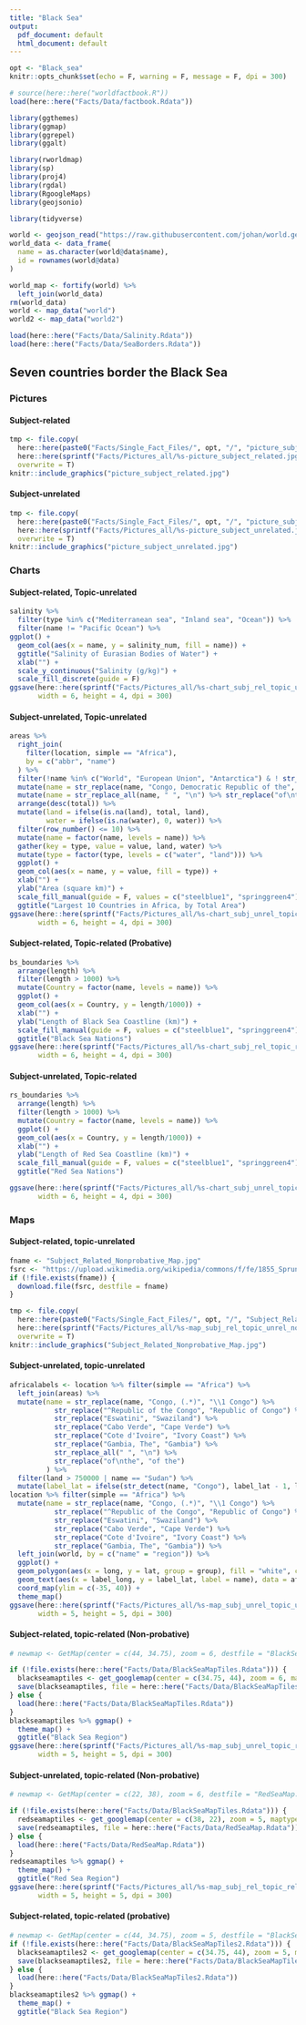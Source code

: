 ```yaml
---
title: "Black Sea"
output: 
  pdf_document: default
  html_document: default
---
```


```r
opt <- "Black_sea"
knitr::opts_chunk$set(echo = F, warning = F, message = F, dpi = 300)

# source(here::here("worldfactbook.R"))
load(here::here("Facts/Data/factbook.Rdata"))

library(ggthemes)
library(ggmap)
library(ggrepel)
library(ggalt)

library(rworldmap)
library(sp)
library(proj4)
library(rgdal)
library(RgoogleMaps)
library(geojsonio)

library(tidyverse)

world <- geojson_read("https://raw.githubusercontent.com/johan/world.geo.json/master/countries.geo.json", method = "web", what = "sp")
world_data <- data_frame(
  name = as.character(world@data$name),
  id = rownames(world@data)
)

world_map <- fortify(world) %>%
  left_join(world_data)
rm(world_data)
world <- map_data("world")
world2 <- map_data("world2")

load(here::here("Facts/Data/Salinity.Rdata"))
load(here::here("Facts/Data/SeaBorders.Rdata"))
```

## Seven countries border the Black Sea


### Pictures

#### Subject-related

```r
tmp <- file.copy(
  here::here(paste0("Facts/Single_Fact_Files/", opt, "/", "picture_subject_related.jpg")),
  here::here(sprintf("Facts/Pictures_all/%s-picture_subject_related.jpg", opt)), 
  overwrite = T)
knitr::include_graphics("picture_subject_related.jpg")
```
<!-- Source: https://upload.wikimedia.org/wikipedia/commons/5/5f/Zonguldak_58.jpg-->

#### Subject-unrelated

```r
tmp <- file.copy(
  here::here(paste0("Facts/Single_Fact_Files/", opt, "/", "picture_subject_unrelated.jpg")),
  here::here(sprintf("Facts/Pictures_all/%s-picture_subject_unrelated.jpg", opt)), 
  overwrite = T)
knitr::include_graphics("picture_subject_unrelated.jpg")
```
<!-- Source: https://upload.wikimedia.org/wikipedia/commons/0/0d/River-Nile-near-Aswan.jpg -->

### Charts

#### Subject-related, Topic-unrelated

```r
salinity %>%
  filter(type %in% c("Mediterranean sea", "Inland sea", "Ocean")) %>%
  filter(name != "Pacific Ocean") %>%
ggplot() + 
  geom_col(aes(x = name, y = salinity_num, fill = name)) + 
  ggtitle("Salinity of Eurasian Bodies of Water") + 
  xlab("") + 
  scale_y_continuous("Salinity (g/kg)") + 
  scale_fill_discrete(guide = F) 
ggsave(here::here(sprintf("Facts/Pictures_all/%s-chart_subj_rel_topic_unrel_nonprobative.png", opt)), 
       width = 6, height = 4, dpi = 300)
```

#### Subject-unrelated, Topic-unrelated

```r
areas %>%
  right_join(
    filter(location, simple == "Africa"),
    by = c("abbr", "name")
  ) %>%
  filter(!name %in% c("World", "European Union", "Antarctica") & ! str_detect(name, "Ocean")) %>%
  mutate(name = str_replace(name, "Congo, Democratic Republic of the", "Democratic Republic of the Congo")) %>%
  mutate(name = str_replace_all(name, " ", "\n") %>% str_replace("of\nthe\n", "of the ")) %>%
  arrange(desc(total)) %>%
  mutate(land = ifelse(is.na(land), total, land),
         water = ifelse(is.na(water), 0, water)) %>%
  filter(row_number() <= 10) %>%
  mutate(name = factor(name, levels = name)) %>%
  gather(key = type, value = value, land, water) %>% 
  mutate(type = factor(type, levels = c("water", "land"))) %>%
  ggplot() + 
  geom_col(aes(x = name, y = value, fill = type)) + 
  xlab("") + 
  ylab("Area (square km)") + 
  scale_fill_manual(guide = F, values = c("steelblue1", "springgreen4")) + 
  ggtitle("Largest 10 Countries in Africa, by Total Area")
ggsave(here::here(sprintf("Facts/Pictures_all/%s-chart_subj_unrel_topic_unrel_nonprobative.png", opt)), 
       width = 6, height = 4, dpi = 300)
```

#### Subject-related, Topic-related (Probative)

```r

bs_boundaries %>%
  arrange(length) %>%
  filter(length > 1000) %>%
  mutate(Country = factor(name, levels = name)) %>%
  ggplot() + 
  geom_col(aes(x = Country, y = length/1000)) + 
  xlab("") + 
  ylab("Length of Black Sea Coastline (km)") + 
  scale_fill_manual(guide = F, values = c("steelblue1", "springgreen4")) + 
  ggtitle("Black Sea Nations")
ggsave(here::here(sprintf("Facts/Pictures_all/%s-chart_subj_rel_topic_rel_probative.png", opt)), 
       width = 6, height = 4, dpi = 300)
```

#### Subject-unrelated, Topic-related 

```r

rs_boundaries %>%
  arrange(length) %>%
  filter(length > 1000) %>%
  mutate(Country = factor(name, levels = name)) %>%
  ggplot() + 
  geom_col(aes(x = Country, y = length/1000)) + 
  xlab("") + 
  ylab("Length of Red Sea Coastline (km)") + 
  scale_fill_manual(guide = F, values = c("steelblue1", "springgreen4")) + 
  ggtitle("Red Sea Nations")

ggsave(here::here(sprintf("Facts/Pictures_all/%s-chart_subj_unrel_topic_rel_nonprobative.png", opt)), 
       width = 6, height = 4, dpi = 300)
```

### Maps

#### Subject-related, topic-unrelated

```r

fname <- "Subject_Related_Nonprobative_Map.jpg"
fsrc <- "https://upload.wikimedia.org/wikipedia/commons/f/fe/1855_Spruneri_Map_of_the_Black_Sea_or_Pontus_Euxinus_in_Ancient_Times_-_Geographicus_-_PontusEuxinus-spruneri-1855.jpg"
if (!file.exists(fname)) {
  download.file(fsrc, destfile = fname)
}
```

```r
tmp <- file.copy(
  here::here(paste0("Facts/Single_Fact_Files/", opt, "/", "Subject_Related_Nonprobative_Map.jpg")),
  here::here(sprintf("Facts/Pictures_all/%s-map_subj_rel_topic_unrel_nonprobative.jpg", opt)), 
  overwrite = T)
knitr::include_graphics("Subject_Related_Nonprobative_Map.jpg")
```

#### Subject-unrelated, topic-unrelated

```r
africalabels <- location %>% filter(simple == "Africa") %>%
  left_join(areas) %>%
  mutate(name = str_replace(name, "Congo, (.*)", "\\1 Congo") %>%
           str_replace("^Republic of the Congo", "Republic of Congo") %>%
           str_replace("Eswatini", "Swaziland") %>%
           str_replace("Cabo Verde", "Cape Verde") %>%
           str_replace("Cote d'Ivoire", "Ivory Coast") %>%
           str_replace("Gambia, The", "Gambia") %>%
           str_replace_all(" ", "\n") %>%
           str_replace("of\nthe", "of the")
         ) %>%
  filter(land > 750000 | name == "Sudan") %>%
  mutate(label_lat = ifelse(str_detect(name, "Congo"), label_lat - 1, label_lat))
location %>% filter(simple == "Africa") %>%
  mutate(name = str_replace(name, "Congo, (.*)", "\\1 Congo") %>%
           str_replace("^Republic of the Congo", "Republic of Congo") %>%
           str_replace("Eswatini", "Swaziland") %>%
           str_replace("Cabo Verde", "Cape Verde") %>%
           str_replace("Cote d'Ivoire", "Ivory Coast") %>%
           str_replace("Gambia, The", "Gambia")) %>%
  left_join(world, by = c("name" = "region")) %>%
  ggplot() + 
  geom_polygon(aes(x = long, y = lat, group = group), fill = "white", color = "black") + 
  geom_text(aes(x = label_long, y = label_lat, label = name), data = africalabels, size = 2.5) + 
  coord_map(ylim = c(-35, 40)) + 
  theme_map()
ggsave(here::here(sprintf("Facts/Pictures_all/%s-map_subj_unrel_topic_unrel_nonprobative.png", opt)), 
       width = 5, height = 5, dpi = 300)
```

#### Subject-related, topic-related (Non-probative)

```r

# newmap <- GetMap(center = c(44, 34.75), zoom = 6, destfile = "BlackSeaMap.png", maptype = "satellite")

if (!file.exists(here::here("Facts/Data/BlackSeaMapTiles.Rdata"))) {
  blackseamaptiles <- get_googlemap(center = c(34.75, 44), zoom = 6, maptype = "satellite") 
  save(blackseamaptiles, file = here::here("Facts/Data/BlackSeaMapTiles.Rdata"))
} else {
  load(here::here("Facts/Data/BlackSeaMapTiles.Rdata"))
}
blackseamaptiles %>% ggmap() + 
  theme_map() + 
  ggtitle("Black Sea Region")
ggsave(here::here(sprintf("Facts/Pictures_all/%s-map_subj_unrel_topic_rel_nonprobative.png", opt)), 
       width = 5, height = 5, dpi = 300)

```

<!-- <img src="BlackSeaMap.png" width = "60%"/> -->

#### Subject-unrelated, topic-related (Non-probative)

```r

# newmap <- GetMap(center = c(22, 38), zoom = 6, destfile = "RedSeaMap.png", maptype = "satellite")

if (!file.exists(here::here("Facts/Data/BlackSeaMapTiles.Rdata"))) {
  redseamaptiles <- get_googlemap(center = c(38, 22), zoom = 5, maptype = "satellite") 
  save(redseamaptiles, file = here::here("Facts/Data/RedSeaMap.Rdata"))
} else {
  load(here::here("Facts/Data/RedSeaMap.Rdata"))
}
redseamaptiles %>% ggmap() + 
  theme_map() + 
  ggtitle("Red Sea Region")
ggsave(here::here(sprintf("Facts/Pictures_all/%s-map_subj_rel_topic_rel_probative.png", opt)), 
       width = 5, height = 5, dpi = 300)
```

<!-- <img src="RedSeaMap.png" width = "60%"/> -->

#### Subject-related, topic-related (probative)

```r
# newmap <- GetMap(center = c(44, 34.75), zoom = 5, destfile = "BlackSeaMapLabeled.png")
if (!file.exists(here::here("Facts/Data/BlackSeaMapTiles2.Rdata"))) {
  blackseamaptiles2 <- get_googlemap(center = c(34.75, 44), zoom = 5, maptype = "terrain", language = "en-EN") 
  save(blackseamaptiles2, file = here::here("Facts/Data/BlackSeaMapTiles2.Rdata"))
} else {
  load(here::here("Facts/Data/BlackSeaMapTiles2.Rdata"))
}
blackseamaptiles2 %>% ggmap() + 
  theme_map() + 
  ggtitle("Black Sea Region")
```

<!-- <img src="BlackSeaMapLabeled.png" width = "60%"/> -->
